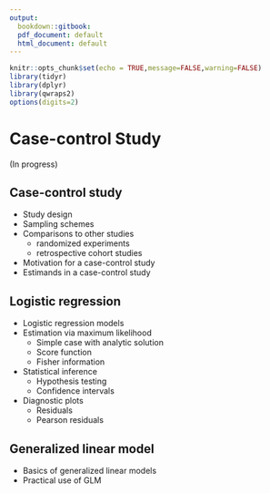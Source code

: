 ```yaml
---
output:
  bookdown::gitbook:
  pdf_document: default
  html_document: default
---
```


```r
knitr::opts_chunk$set(echo = TRUE,message=FALSE,warning=FALSE)
library(tidyr) 
library(dplyr)
library(qwraps2)
options(digits=2)
```



# Case-control Study {#ch:case}

(In progress)

## Case-control study

* Study design
* Sampling schemes
* Comparisons to other studies
    - randomized experiments
    - retrospective cohort studies
* Motivation for a case-control study
* Estimands in a case-control study




## Logistic regression

* Logistic regression models
* Estimation via maximum likelihood
    - Simple case with analytic solution
    - Score function
    - Fisher information
* Statistical inference
    - Hypothesis testing
    - Confidence intervals
* Diagnostic plots
    - Residuals
    - Pearson residuals




## Generalized linear model


* Basics of generalized linear models
* Practical use of GLM
